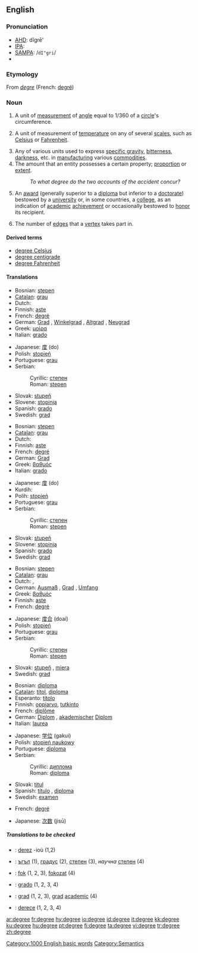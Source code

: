 {{wikipedia}}
==English==

{{rank|happiness|religion|dress|916|degree|spoken|stop|moral}}

===Pronunciation===
*[[AHD]]: dĭgrē'
*[[IPA]]: {{unicode|/dɪ'gri/}}
*[[SAMPA]]: /<tt>dI"gri</tt>/
*{{audio|en-us-degree.ogg|Audio (US)}}

===Etymology===
From {{OF.}} ''[[degre]]'' (French: [[degré]])

===Noun===
{{en-noun}}

# {{geometry}} A unit of [[measurement]] of [[angle]] equal to 1/360 of a [[circle]]'s circumference.
# {{physics}} A unit of measurement of [[temperature]] on any of several [[scales]], such as [[Celsius]] or [[Fahrenheit]].<!--this info belongs at "kelvin", not here: (Note that the [[kelvin]] is a temperature unit without a degree symbol.)-->
# Any of various units used to express [[specific gravity]], [[bitterness]], [[darkness]], etc. in [[manufacturing]] various [[commodities]].
# The amount that an entity possesses a certain property; [[proportion]] or [[extent]].
#:''To what degree do the two accounts of the accident concur?''
# An [[award]] (generally superior to a [[diploma]] but inferior to a [[doctorate]]) bestowed by a [[university]] or, in some countries, a [[college]], as an indication of [[academic]] [[achievement]] or occasionally bestowed to [[honor]] its recipient.<!-- Could be used (if not correctly) to describe any [[undergraduate]] or [[postgraduate]] training.-->
# {{graph theory}} The number of [[edge|edges]] that a [[vertex]] takes part in.

====Derived terms====
*[[degree Celsius]]
*[[degree centigrade]]
*[[degree Fahrenheit]]

====Translations====

{{trans-top|in geometry: unit of angle}}
*Bosnian: [[stepen#Bosnian|stepen]] {{f}}
*[[Catalan]]: [[grau]] {{m}}
*Dutch: {{t|nl|graad|m}}
*Finnish: [[aste#Finnish|aste]]
*French: [[degré]] {{m}}
*German: [[Grad]] {{n}}, [[Winkelgrad]] {{n}}, [[Altgrad]] {{n}}, [[Neugrad]] {{n}}
*Greek: [[μοίρα]] {{f}}
*Italian: [[grado]] {{m}}
{{trans-mid}}
*Japanese: [[度]] (do)
*Polish: [[stopień]] {{m}}
*Portuguese: [[grau]] {{m}}
*Serbian:
*:Cyrillic: [[степен#Serbian|степен]] {{m}}
*:Roman: [[stepen#Serbian|stepen]] {{m}}
*Slovak: [[stupeň]] {{m}}
*Slovene: [[stopinja]] {{f}}
*Spanish: [[grado]] {{m}}
*Swedish: [[grad#Swedish|grad]] {{c}}
{{trans-bottom}}

{{trans-top|unit of temperature}}
*Bosnian: [[stepen#Bosnian|stepen]] {{f}}
*[[Catalan]]: [[grau]] {{m}}
*Dutch: {{t|nl|graad|m}}
*Finnish: [[aste#Finnish|aste]]
*French: [[degré]] {{m}}
*German: [[Grad]] {{m}}
*Greek: [[βαθμός]] {{m}}
*Italian: [[grado]] {{m}}
{{trans-mid}}
*Japanese: [[度]] (do)
*Kurdih: {{KUchar|[[پله‌]]}}
*Polih: [[stopień]] {{m}}
*Portuguese: [[grau]] {{m}}
*Serbian:
*:Cyrillic: [[степен#Serbian|степен]] {{m}}
*:Roman: [[stepen#Serbian|stepen]] {{m}}
*Slovak: [[stupeň]] {{m}}
*Slovene: [[stopinja]] {{f}}
*Spanish: [[grado]] {{m}}
*Swedish: [[grad#Swedish|grad]] {{c}}
{{trans-bottom}}

{{trans-top|amount, proportion, extent}}
*Bosnian: [[stepen#Bosnian|stepen]] {{f}}
*[[Catalan]]: [[grau]] {{m}}
*Dutch: {{t|nl|graad|m}}, {{t|nl|mate|c}}
*German: [[Ausmaß]] {{n}}, [[Grad]] {{m}}, [[Umfang]] {{m}}
*Greek: [[βαθμός]] {{m}}
*Finnish: [[aste#Finnish|aste]]
*French: [[degré]] {{m}}
{{trans-mid}}
*Japanese: [[度合]] (doai)
*Polish: [[stopień]] {{m}}
*Portuguese: [[grau]] {{m}}
*Serbian:
*:Cyrillic: [[степен#Serbian|степен]] {{m}}
*:Roman: [[stepen#Serbian|stepen]] {{m}}
*Slovak: [[stupeň]] {{m}}, [[miera]] {{f}}
*Swedish: [[grad#Swedish|grad]] {{c}}
{{trans-bottom}}

{{trans-top|academic award}}
*Bosnian: [[diploma#Bosnian|diploma]] {{f}}
*[[Catalan]]: [[títol]], [[diploma]]
*Esperanto: [[titolo]]
*Finnish: [[oppiarvo]], [[tutkinto]]
*French: [[diplôme]] {{m}}
*German: [[Diplom]] {{m}}, [[akademischer]] [[Diplom]] {{m}}
*Italian: [[laurea]] {{f}}
{{trans-mid}}
*Japanese: [[学位]] (gakui)
*Polish: [[stopień naukowy]] {{m}}
*Portuguese: [[diploma]] {{m}}
*Serbian:
*:Cyrillic: [[диплома#Serbian|диплома]] {{f}}
*:Roman: [[diploma#Serbian|diploma]] {{f}}
*Slovak: [[titul]] {{m}}
*Spanish: [[título]] {{m}}, [[diploma]] {{m}}
*Swedish: [[examen]] {{c}}
{{trans-bottom}}

{{trans-top|in graph theory: the number of edges that a vertex takes part in}}
*French: [[degré]] {{m}}
{{trans-mid}}
*Japanese: [[次数]] (jisū)
{{trans-bottom}}

=====Translations to be checked=====
<!--Remove this section once all of the translations below have been moved into the tables above.-->
{{checktrans}}

*{{ttbc|Breton}}: [[derez]] {{m}} -ioù (1,2)
*{{ttbc|Bulgarian}}: [[ъгъл]] {{m}} (1), [[градус]] {{m}} (2), [[степен]] {{f}} (3), ''научна'' [[степен]] {{f}} (4)
*{{ttbc|Hungarian}}: [[fok]] (1, 2, 3), [[fokozat]] (4)
*{{ttbc|Interlingua}}: [[grado#Interlingua|grado]] (1, 2, 3, 4)
*{{ttbc|Romanian}}: [[grad#Romanian|grad]] {{m}} (1, 2, 3), [[grad#Romanian|grad]] [[academic#Romanian|academic]] {{m}} (4)
*{{ttbc|Turkish}}: [[derece]] (1, 2, 3, 4)

[[Category:1000 English basic words]]
[[Category:Semantics]]

[[ar:degree]]
[[fr:degree]]
[[hy:degree]]
[[io:degree]]
[[id:degree]]
[[it:degree]]
[[kk:degree]]
[[ku:degree]]
[[hu:degree]]
[[pt:degree]]
[[fi:degree]]
[[ta:degree]]
[[vi:degree]]
[[tr:degree]]
[[zh:degree]]